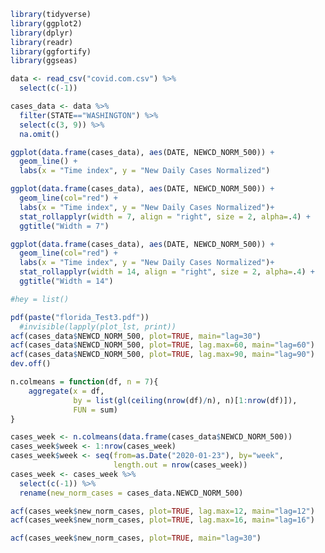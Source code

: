 ```r
library(tidyverse)
library(ggplot2)
library(dplyr)
library(readr)
library(ggfortify)
library(ggseas)
```



```r
data <- read_csv("covid.com.csv") %>% 
  select(c(-1))

cases_data <- data %>% 
  filter(STATE=="WASHINGTON") %>% 
  select(c(3, 9)) %>% 
  na.omit()
```

```r
ggplot(data.frame(cases_data), aes(DATE, NEWCD_NORM_500)) + 
  geom_line() + 
  labs(x = "Time index", y = "New Daily Cases Normalized")
```
```r
ggplot(data.frame(cases_data), aes(DATE, NEWCD_NORM_500)) + 
  geom_line(col="red") + 
  labs(x = "Time index", y = "New Daily Cases Normalized")+
  stat_rollapplyr(width = 7, align = "right", size = 2, alpha=.4) + 
  ggtitle("Width = 7")
```
```r
ggplot(data.frame(cases_data), aes(DATE, NEWCD_NORM_500)) + 
  geom_line(col="red") + 
  labs(x = "Time index", y = "New Daily Cases Normalized")+
  stat_rollapplyr(width = 14, align = "right", size = 2, alpha=.4) + 
  ggtitle("Width = 14")
```

```r
#hey = list()

pdf(paste("florida_Test3.pdf"))
  #invisible(lapply(plot_lst, print))
acf(cases_data$NEWCD_NORM_500, plot=TRUE, main="lag=30")
acf(cases_data$NEWCD_NORM_500, plot=TRUE, lag.max=60, main="lag=60")
acf(cases_data$NEWCD_NORM_500, plot=TRUE, lag.max=90, main="lag=90")
dev.off()


```
```r
n.colmeans = function(df, n = 7){
    aggregate(x = df,
              by = list(gl(ceiling(nrow(df)/n), n)[1:nrow(df)]),
              FUN = sum)
}

cases_week <- n.colmeans(data.frame(cases_data$NEWCD_NORM_500))
cases_week$week <- 1:nrow(cases_week)
cases_week$week <- seq(from=as.Date("2020-01-23"), by="week",
                       length.out = nrow(cases_week))
cases_week <- cases_week %>% 
  select(c(-1)) %>% 
  rename(new_norm_cases = cases_data.NEWCD_NORM_500)
```
```r
acf(cases_week$new_norm_cases, plot=TRUE, lag.max=12, main="lag=12")
acf(cases_week$new_norm_cases, plot=TRUE, lag.max=16, main="lag=16")

acf(cases_week$new_norm_cases, plot=TRUE, main="lag=30")
```


```r

```

